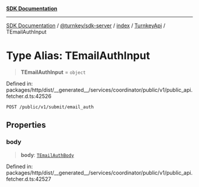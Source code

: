 [**SDK Documentation**](../../../../../../README.mdx)

***

[SDK Documentation](../../../../../../packages.mdx) / [@turnkey/sdk-server](../../../../README.mdx) / [index](../../../README.mdx) / [TurnkeyApi](../README.mdx) / TEmailAuthInput

# Type Alias: TEmailAuthInput

> **TEmailAuthInput** = `object`

Defined in: packages/http/dist/\_\_generated\_\_/services/coordinator/public/v1/public\_api.fetcher.d.ts:42526

`POST /public/v1/submit/email_auth`

## Properties

### body

> **body**: [`TEmailAuthBody`](TEmailAuthBody.mdx)

Defined in: packages/http/dist/\_\_generated\_\_/services/coordinator/public/v1/public\_api.fetcher.d.ts:42527
